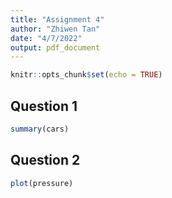 ```yaml
---
title: "Assignment 4"
author: "Zhiwen Tan"
date: "4/7/2022"
output: pdf_document
---
```


```r
knitr::opts_chunk$set(echo = TRUE)
```

## Question 1

```r
summary(cars)
```

## Question 2

```r
plot(pressure)
```
